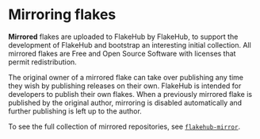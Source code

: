 # Mirroring flakes

**Mirrored** flakes are uploaded to FlakeHub by FlakeHub, to support the development of FlakeHub and bootstrap an interesting initial collection.
All mirrored flakes are Free and Open Source Software with licenses that permit redistribution.

The original owner of a mirrored flake can take over publishing any time they wish by publishing releases on their own.
FlakeHub is intended for developers to publish their own flakes.
When a previously mirrored flake is published by the original author, mirroring is disabled automatically and further publishing is left up to the author.

To see the full collection of mirrored repositories, see [`flakehub-mirror`][mirror].

[mirror]: https://github.com/DeterminateSystems/flakehub-mirror
